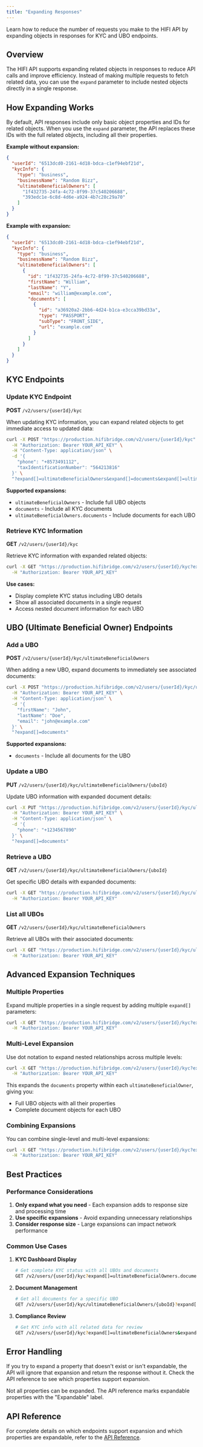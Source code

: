 ```yaml
---
title: "Expanding Responses"
---
```


Learn how to reduce the number of requests you make to the HIFI API by expanding objects in responses for KYC and UBO endpoints.

## Overview

The HIFI API supports expanding related objects in responses to reduce API calls and improve efficiency. Instead of making multiple requests to fetch related data, you can use the `expand` parameter to include nested objects directly in a single response.

## How Expanding Works

By default, API responses include only basic object properties and IDs for related objects. When you use the `expand` parameter, the API replaces these IDs with the full related objects, including all their properties.

**Example without expansion:**

```json
{
  "userId": "6513dcd0-2161-4d18-bdca-c1ef94ebf21d",
  "kycInfo": {
    "type": "business",
    "businessName": "Random Bizz",
    "ultimateBeneficialOwners": [
      "1f432735-24fa-4c72-8f99-37c540206688",
      "393edc1e-6c8d-4d6e-a924-4b7c28c29a70"
    ]
  }
}
```

**Example with expansion:**

```json
{
  "userId": "6513dcd0-2161-4d18-bdca-c1ef94ebf21d",
  "kycInfo": {
    "type": "business",
    "businessName": "Random Bizz",
    "ultimateBeneficialOwners": [
      {
        "id": "1f432735-24fa-4c72-8f99-37c540206688",
        "firstName": "William",
        "lastName": "Y",
        "email": "william@example.com",
        "documents": [
          {
            "id": "a36920a2-2bb6-4d24-b1ca-e3cca39bd33a",
            "type": "PASSPORT",
            "subType": "FRONT_SIDE",
            "url": "example.com"
          }
        ]
      }
    ]
  }
}
```

## KYC Endpoints

### Update KYC Endpoint

**POST** `/v2/users/{userId}/kyc`

When updating KYC information, you can expand related objects to get immediate access to updated data:

```bash
curl -X POST "https://production.hifibridge.com/v2/users/{userId}/kyc" \
  -H "Authorization: Bearer YOUR_API_KEY" \
  -H "Content-Type: application/json" \
  -d '{
    "phone": "+8573491112",
    "taxIdentificationNumber": "564213816"
  }' \
  "?expand[]=ultimateBeneficialOwners&expand[]=documents&expand[]=ultimateBeneficialOwners.documents"
```

**Supported expansions:**

- `ultimateBeneficialOwners` - Include full UBO objects
- `documents` - Include all KYC documents
- `ultimateBeneficialOwners.documents` - Include documents for each UBO

### Retrieve KYC Information

**GET** `/v2/users/{userId}/kyc`

Retrieve KYC information with expanded related objects:

```bash
curl -X GET "https://production.hifibridge.com/v2/users/{userId}/kyc?expand[]=ultimateBeneficialOwners&expand[]=documents&expand[]=ultimateBeneficialOwners.documents" \
  -H "Authorization: Bearer YOUR_API_KEY"
```

**Use cases:**

- Display complete KYC status including UBO details
- Show all associated documents in a single request
- Access nested document information for each UBO

## UBO (Ultimate Beneficial Owner) Endpoints

### Add a UBO

**POST** `/v2/users/{userId}/kyc/ultimateBeneficialOwners`

When adding a new UBO, expand documents to immediately see associated documents:

```bash
curl -X POST "https://production.hifibridge.com/v2/users/{userId}/kyc/ultimateBeneficialOwners" \
  -H "Authorization: Bearer YOUR_API_KEY" \
  -H "Content-Type: application/json" \
  -d '{
    "firstName": "John",
    "lastName": "Doe",
    "email": "john@example.com"
  }' \
  "?expand[]=documents"
```

**Supported expansions:**

- `documents` - Include all documents for the UBO

### Update a UBO

**PUT** `/v2/users/{userId}/kyc/ultimateBeneficialOwners/{uboId}`

Update UBO information with expanded document details:

```bash
curl -X PUT "https://production.hifibridge.com/v2/users/{userId}/kyc/ultimateBeneficialOwners/{uboId}" \
  -H "Authorization: Bearer YOUR_API_KEY" \
  -H "Content-Type: application/json" \
  -d '{
    "phone": "+1234567890"
  }' \
  "?expand[]=documents"
```

### Retrieve a UBO

**GET** `/v2/users/{userId}/kyc/ultimateBeneficialOwners/{uboId}`

Get specific UBO details with expanded documents:

```bash
curl -X GET "https://production.hifibridge.com/v2/users/{userId}/kyc/ultimateBeneficialOwners/{uboId}?expand[]=documents" \
  -H "Authorization: Bearer YOUR_API_KEY"
```

### List all UBOs

**GET** `/v2/users/{userId}/kyc/ultimateBeneficialOwners`

Retrieve all UBOs with their associated documents:

```bash
curl -X GET "https://production.hifibridge.com/v2/users/{userId}/kyc/ultimateBeneficialOwners?expand[]=documents" \
  -H "Authorization: Bearer YOUR_API_KEY"
```

## Advanced Expansion Techniques

### Multiple Properties

Expand multiple properties in a single request by adding multiple `expand[]` parameters:

```bash
curl -X GET "https://production.hifibridge.com/v2/users/{userId}/kyc?expand[]=ultimateBeneficialOwners&expand[]=documents" \
  -H "Authorization: Bearer YOUR_API_KEY"
```

### Multi-Level Expansion

Use dot notation to expand nested relationships across multiple levels:

```bash
curl -X GET "https://production.hifibridge.com/v2/users/{userId}/kyc?expand[]=ultimateBeneficialOwners.documents" \
  -H "Authorization: Bearer YOUR_API_KEY"
```

This expands the `documents` property within each `ultimateBeneficialOwner`, giving you:

- Full UBO objects with all their properties
- Complete document objects for each UBO

### Combining Expansions

You can combine single-level and multi-level expansions:

```bash
curl -X GET "https://production.hifibridge.com/v2/users/{userId}/kyc?expand[]=ultimateBeneficialOwners&expand[]=documents&expand[]=ultimateBeneficialOwners.documents" \
  -H "Authorization: Bearer YOUR_API_KEY"
```

## Best Practices

### Performance Considerations

1. **Only expand what you need** - Each expansion adds to response size and processing time
2. **Use specific expansions** - Avoid expanding unnecessary relationships
3. **Consider response size** - Large expansions can impact network performance

### Common Use Cases

1. **KYC Dashboard Display**

   ```bash
   # Get complete KYC status with all UBOs and documents
   GET /v2/users/{userId}/kyc?expand[]=ultimateBeneficialOwners.documents
   ```

2. **Document Management**

   ```bash
   # Get all documents for a specific UBO
   GET /v2/users/{userId}/kyc/ultimateBeneficialOwners/{uboId}?expand[]=documents
   ```

3. **Compliance Review**
   ```bash
   # Get KYC info with all related data for review
   GET /v2/users/{userId}/kyc?expand[]=ultimateBeneficialOwners&expand[]=documents
   ```

## Error Handling

If you try to expand a property that doesn't exist or isn't expandable, the API will ignore that expansion and return the response without it. Check the API reference to see which properties support expansion.

<Info>
  Not all properties can be expanded. The API reference marks expandable
  properties with the "Expandable" label.
</Info>

## API Reference

For complete details on which endpoints support expansion and which properties are expandable, refer to the [API Reference](/api-reference).
